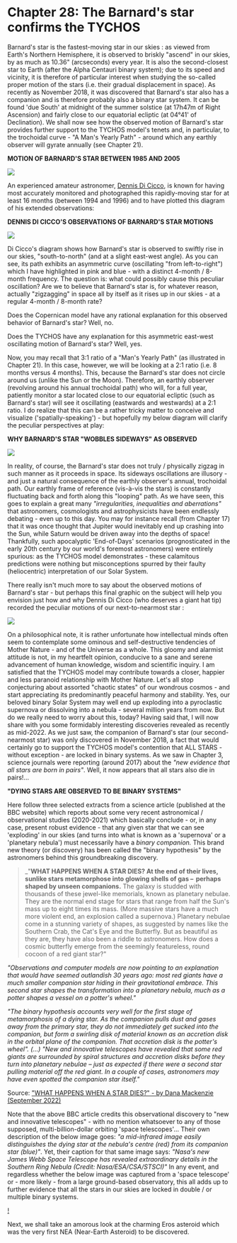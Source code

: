 Chapter 28: The Barnard's star confirms the TYCHOS
===========================================

Barnard's star is the fastest-moving star in our skies : as viewed from Earth's Northern Hemisphere, it is observed to briskly "ascend" in our skies, by as much as 10.36" (arcseconds) every year. It is also the second-closest star to Earth (after the Alpha Centauri binary system); due to its speed and vicinity, it is therefore of particular interest when studying the so-called proper motion of the stars (i.e. their gradual displacement in space). As recently as November 2018, it was discovered that Barnard's star also has a companion and is therefore probably also a binary star system. It can be found 'due South' at midnight of the summer solstice (at 17h47m of Right Ascension) and fairly close to our equatorial ecliptic (at 04°41' of Declination). We shall now see how the observed motion of Barnard's star provides further support to the TYCHOS model's tenets and, in particular, to the trochoidal curve - "A Man's Yearly Path" - around which any earthly observer will gyrate annually (see Chapter 21).

**MOTION OF BARNARD'S STAR BETWEEN 1985 AND 2005**

![](https://septclues.com/TYCHOS/BarnardsStar_1985_2005.jpg)

An experienced amateur astronomer, [Dennis Di Cicco](https://en.wikipedia.org/wiki/Dennis_di_Cicco), is known for having most accurately monitored and photographed this rapidly-moving star for at least 16 months (between 1994 and 1996) and to have plotted this diagram of his extended observations:

**DENNIS DI CICCO'S OBSERVATIONS OF BARNARD'S STAR MOTIONS** 

![](https://septclues.com/TYCHOS/BarnardsStar_DECICCO_01.jpg)

Di Cicco's diagram shows how Barnard's star is observed to swiftly rise in our skies, "south-to-north" (and at a slight east-west angle). As you can see, its path exhibits an asymmetric curve (oscillating "from left-to-right") which I have highlighted in pink and blue - with a distinct 4-month / 8-month frequency. The question is: what could possibly cause this peculiar oscillation? Are we to believe that Barnard's star is, for whatever reason, actually "zigzagging" in space all by itself as it rises up in our skies - at a regular 4-month / 8-month rate? 

Does the Copernican model have any rational explanation for this observed behavior of Barnard's star? Well, no.

Does the TYCHOS have any explanation for this asymmetric east-west oscillating motion of Barnard's star? Well, yes.

Now, you may recall that 3:1 ratio of a "Man's Yearly Path" (as illustrated in Chapter 21). In this case, however, we will be looking at a 2:1 ratio (i.e. 8 months versus 4 months). This, because the Barnard's star does not circle around us (unlike the Sun or the Moon). Therefore, an earthly observer (revolving around his annual trochoidal path) who will, for a full year, patiently monitor a star located close to our equatorial ecliptic (such as Barnard's star) will see it oscillating (eastwards and westwards) at a 2:1 ratio. I do realize that this can be a rather tricky matter to conceive and visualize ('spatially-speaking') - but hopefully my below diagram will clarify the peculiar perspectives at play:

**WHY BARNARD'S STAR "WOBBLES SIDEWAYS" AS OBSERVED** 

![](https://septclues.com/TYCHOS/BarnardsStar_1994_1995_01.jpg)

In reality, of course, the Barnard's star does not truly / physically zigzag in such manner as it proceeds in space. Its sideways oscillations are illusory - and just a natural consequence of the earthly observer's annual, trochoidal path. Our earthly frame of reference (vis-à-vis the stars) is constantly fluctuating back and forth along this "looping" path. As we have seen, this goes to explain a great many _"irregularities, inequalities and aberrations"_ that astronomers, cosmologists and astrophysicists have been endlessly debating - even up to this day. You may for instance recall (from Chapter 17) that it was once thought that Jupiter would inevitably end up crashing into the Sun, while Saturn would be driven away into the depths of space! Thankfully, such apocalyptic 'End-of-Days' scenarios (prognosticated in the early 20th century by our world's foremost astronomers) were entirely spurious: as the TYCHOS model demonstrates - these calamitous predictions were nothing but misconceptions spurred by their faulty (heliocentric) interpretation of our Solar System. 
 
There really isn't much more to say about the observed motions of Barnard's star - but perhaps this final graphic on the subject will help you envision just how and why Dennis Di Cicco (who deserves a giant hat tip) recorded the peculiar motions of our next-to-nearmost star :

![](https://septclues.com/TYCHOS/BarnardsStar_TYCHOSIUM.jpg)

On a philosophical note, it is rather unfortunate how intellectual minds often seem to contemplate some ominous and self-destructive tendencies of Mother Nature - and of the Universe as a whole. This gloomy and alarmist attitude is not, in my heartfelt opinion, conducive to a sane and serene advancement of human knowledge, wisdom and scientific inquiry. I am satisfied that the TYCHOS model may contribute towards a closer, happier and less paranoid relationship with Mother Nature. Let's all stop conjecturing about assorted "chaotic states" of our wondrous cosmos - and start appreciating its predominantly peaceful harmony and stability. Yes, our beloved binary Solar System may well end up exploding into a pyroclastic supernova or dissolving into a nebula - several million years from now. But do we really need to worry about this, today? Having said that, I will now share with you some formidably interesting discoveries revealed as recently as mid-2022. As we just saw, the companion of Barnard's star (our second-nearmost star) was only discovered in November 2018, a fact that would certainly go to support the TYCHOS model's contention that ALL STARS - without exception - are locked in binary systems. As we saw in Chapter 3, science journals were reporting (around 2017) about the _"new evidence that all stars are born in pairs"_. Well, it now appears that all stars also die in pairs!... 

**"DYING STARS ARE OBSERVED TO BE BINARY SYSTEMS"** 

Here follow three selected extracts from a science article (published at the BBC website) which reports about some very recent astronomical / observational studies (2020-2021) which basically conclude - or, in any case, present robust evidence - that any given star that we can see 'exploding' in our skies (and turns into what is known as a 'supernova' or a 'planetary nebula') must necessarily have a _binary companion._ This brand new theory (or discovery) has been called the "binary hypothesis" by the astronomers behind this groundbreaking discovery.

> _"**WHAT HAPPENS WHEN A STAR DIES? At the end of their lives, sunlike stars metamorphose into glowing shells of gas –  perhaps shaped by unseen companions.** The galaxy is studded with thousands of these jewel-like memorials, known as planetary nebulae. They are the normal end stage for stars that range from half the Sun's mass up to eight times its mass. (More massive stars have a much more violent end, an explosion called a supernova.) Planetary nebulae come in a stunning variety of shapes, as suggested by names like the Southern Crab, the Cat's Eye and the Butterfly. But as beautiful as they are, they have also been a riddle to astronomers. How does a cosmic butterfly emerge from the seemingly featureless, round cocoon of a red giant star?"

_"Observations and computer models are now pointing to an explanation that would have seemed outlandish 30 years ago: most red giants have a much smaller companion star hiding in their gravitational embrace. This second star shapes the transformation into a planetary nebula, much as a potter shapes a vessel on a potter's wheel."_

_"The binary hypothesis accounts very well for the first stage of metamorphosis of a dying star. As the companion pulls dust and gases away from the primary star, they do not immediately get sucked into the companion, but form a swirling disk of material known as an accretion disk in the orbital plane of the companion. That accretion disk is the potter's wheel". (...) "New and innovative telescopes have revealed that some red giants are surrounded by spiral structures and accretion disks before they turn into planetary nebulae – just as expected if there were a second star pulling material off the red giant. In a couple of cases, astronomers may have even spotted the companion star itself."_

Source: ["WHAT HAPPENS WHEN A STAR DIES?" - by Dana Mackenzie (September 2022)](https://www.bbc.com/future/article/20220901-what-happens-when-a-star-dies)

Note that the above BBC article credits this observational discovery to "new and innovative telescopes" - with no mention whatsoever to any of those supposed, multi-billion-dollar orbiting 'space telescopes'... Their own description of the below image goes: _"a mid-infrared image easily distinguishes the dying star at the nebula's centre (red) from its companion star (blue)"_. Yet, their caption for that same image says: _"Nasa's new James Webb Space Telescope has revealed extraordinary details in the Southern Ring Nebula (Credit: Nasa/ESA/CSA/STSCI)"_ In any event, and regardless whether the below image was captured from a 'space telescope' or - more likely - from a large ground-based observatory, this all adds up to further evidence that all the stars in our skies are locked in double / or multiple binary systems.      

[!](https://septclues.com/TYCHOS/DYING_STARS_are_binaries_01.jpg)

Next, we shall take an amorous look at the charming Eros asteroid which was the very first NEA (Near-Earth Asteroid) to be discovered.
